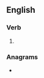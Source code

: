 ==English==

===Verb===
{{head|en|verb form}}

# {{en-third-person singular of|reconnoitre}}

===Anagrams===
* {{anagrams|en|a=ceeinnoorrst|reconnoiters}}